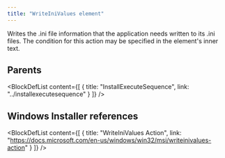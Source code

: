 ```yaml
---
title: "WriteIniValues element"
---
```



Writes the .ini file information that the application needs written to its .ini files. The condition for this action may be specified in the element's inner text.


## Parents

<BlockDefList content={[
    {
      title: "InstallExecuteSequence",
      link: "../installexecutesequence"
    }
  ]}
/>

## Windows Installer references

<BlockDefList content={[
    {
      title: "WriteIniValues Action",
      link: "https://docs.microsoft.com/en-us/windows/win32/msi/writeinivalues-action"
    }
  ]}
/>
